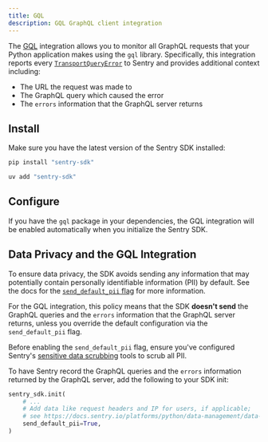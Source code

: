 ```yaml
---
title: GQL
description: GQL GraphQL client integration
---
```


The [GQL](https://gql.readthedocs.io/en/stable/) integration allows you to monitor all GraphQL requests that your Python application makes using the `gql` library. Specifically, this integration reports every [`TransportQueryError`](https://gql.readthedocs.io/en/latest/modules/transport_exceptions.html#gql.transport.exceptions.TransportQueryError) to Sentry and provides additional context including:

- The URL the request was made to
- The GraphQL query which caused the error
- The `errors` information that the GraphQL server returns

## Install

Make sure you have the latest version of the Sentry SDK installed:

```bash {tabTitle:pip}
pip install "sentry-sdk"
```
```bash {tabTitle:uv}
uv add "sentry-sdk"
```

## Configure

If you have the `gql` package in your dependencies, the GQL integration will be enabled automatically when you initialize the Sentry SDK.

<PlatformContent includePath="getting-started-config" />

## Data Privacy and the GQL Integration

To ensure data privacy, the SDK avoids sending any information that may potentially contain personally identifiable information (PII) by default. See the docs for the [`send_default_pii` flag](/platforms/python/configuration/options/#send-default-pii) for more information.

For the GQL integration, this policy means that the SDK **doesn't send** the GraphQL queries and the `errors` information that the GraphQL server returns, unless you override the default configuration via the `send_default_pii` flag.

<Alert level="warning">

Before enabling the `send_default_pii` flag, ensure you've configured Sentry's [sensitive data scrubbing](/platforms/python/data-management/sensitive-data/) tools to scrub all PII.

</Alert>

To have Sentry record the GraphQL queries and the `errors` information returned by the GraphQL server, add the following to your SDK init:

```python
sentry_sdk.init(
    # ...
    # Add data like request headers and IP for users, if applicable;
    # see https://docs.sentry.io/platforms/python/data-management/data-collected/ for more info
    send_default_pii=True,
)
```
